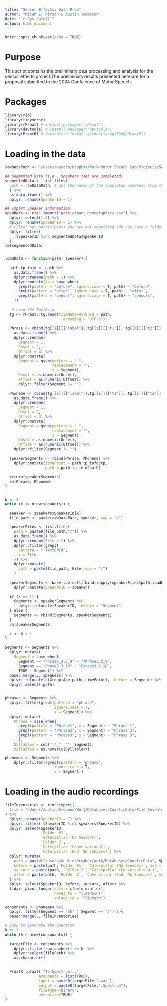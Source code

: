 ```yaml
---
title: "Sensor Effects: Data Prep"
author: "Micah E. Hirsch & Austin Thompson"
date: "`r Sys.Date()`"
output: html_document
---
```


```r
knitr::opts_chunk$set(echo = TRUE)
```

# Purpose

This script contains the preliminary data processing and analysis for the sensor effects project.The preliminary results presented here are for a proposal submitted to the 2024 Conference of Motor Speech.

# Packages
```r
library(rio)
library(tidyverse)
library(rPraat) # install.packages('rPraat')
library(devtools) # install.packages('devtools')
library(PraatR) # devtools:::install_github("usagi5886/PraatR")
```

# Loading in the data
```r

rawDataPath <- "/Users/austin/Dropbox/Work/Motor Speech Lab/Projects/Sensor Effects Project/Raw Data"

## Segmented Data (i.e., Speakers that are completed)
segmentedData <- list.files(
  path = rawDataPath, # get the names of the completed speakers from the files
  ) %>%
  as.data.frame() %>%
  dplyr::rename(SpeakerID = 1)

## Import Speaker information
speakers <- rio::import("participant_demographics.csv") %>%
  dplyr::select(1:4) %>%
  dplyr::rename(SpeakerID = 1) %>%
  # Filter out participants who are not completed (do not have a folder in Dropbox)
  dplyr::filter(
    .$SpeakerID %in% segmentedData$SpeakerID
  ) 
rm(segmentedData)


loadData <- function(path, speaker) {
  
  path_tp_info <- path %>%
    as.data.frame() %>%
    dplyr::rename(path = 1) %>%
    dplyr::mutate(tp = case_when(
      grepl(pattern = "before", ignore.case = T, path) ~ "before",
      grepl(pattern = "after", ignore.case = T, path) ~ "after",
      grepl(pattern = "sensor", ignore.case = T, path) ~ "sensors",
    ))
  
   # Load the TextGrid
  tg <- rPraat::tg.read(fileNameTextGrid = path,
                          encoding = "UTF-8")
  
  Phrase <- cbind(tg[[1]][["label"]],tg[[1]][["t1"]], tg[[1]][["t2"]]) %>%
    as.data.frame() %>%
    dplyr::rename(
      Segment = 1,
      Onset = 2,
      Offset = 3) %>%
    dplyr::mutate(
      Segment = gsub(pattern = " ",
                     replacement = "",
                     x = Segment),
      Onset = as.numeric(Onset),
      Offset = as.numeric(Offset)) %>%
      dplyr::filter(Segment != "")
  
  Phoneme <- cbind(tg[[2]][["label"]],tg[[2]][["t1"]], tg[[2]][["t2"]]) %>%
    as.data.frame() %>%
    dplyr::rename(
      Segment = 1,
      Onset = 2,
      Offset = 3) %>%
    dplyr::mutate(
      Segment = gsub(pattern = " ",
                     replacement = "",
                     x = Segment),
      Onset = as.numeric(Onset),
      Offset = as.numeric(Offset)) %>%
    dplyr::filter(Segment != "")
  
  speakerSegments <- rbind(Phrase, Phoneme) %>%
    dplyr::mutate(timePoint = path_tp_info$tp,
                  path = path_tp_info$path)
  
  return(speakerSegments)
  rm(Phrase, Phoneme)
}


k <- 1
while (k <= nrow(speakers)) {
  
  speaker <- speakers$SpeakerID[k]
  file_path <- paste(rawDataPath, speaker, sep = "/")

  speakerFiles <- list.files(
    path = paste0(file_path,"/")) %>%
    as.data.frame() %>%
    dplyr::rename(File = 1) %>%
    dplyr::filter(grepl(
      pattern = ".TextGrid",
      x = File
    )) %>%
    dplyr::mutate(
      path = paste(file_path, File, sep = "/")
    )
  
  speakerSegments <- base::do.call(rbind,lapply(speakerFiles$path,loadData, speaker = speaker)) %>%
    dplyr::mutate(SpeakerID = speaker)
  
  if (k == 1) {
    Segments <- speakerSegments %>%
      dplyr::relocate(SpeakerID, .before = "Segment")
  } else {
    Segments <- rbind(Segments, speakerSegments)
  }
  rm(speakerSegments)
  
  k <- k + 1
}

Segments <- Segments %>%
  dplyr::mutate(
    Segment = case_when(
      Segment == "Phrase_3.2_9" ~ "Phrase3.2_9",
      Segment == "Phase3.3_10" ~ "Phrase3.3_10",
      TRUE ~ Segment)) %>%
  base::merge(., speakers) %>%
  dplyr::relocate(c(Group:Age,path, timePoint), .before = Segment) %>%
  dplyr::select(!path)


phrases <- Segments %>%
  dplyr::filter(grepl(pattern = "phrase",
                      ignore.case = T,
                      x = Segment)) %>%
  dplyr::mutate(
    Phrase = case_when(
      grepl(pattern = "Phrase1", x = Segment) ~ "Phrase 1",
      grepl(pattern = "Phrase2", x = Segment) ~ "Phrase 2",
      grepl(pattern = "Phrase3", x = Segment) ~ "Phrase 3",
      ),
    Syllables = sub(".*_", "", Segment),
    Syllables = as.numeric(Syllables))

phonemes <- Segments %>%
    dplyr::filter(!grepl(pattern = "phrase",
                      ignore.case = T,
                      x = Segment))


```

# Loading in the audio recordings
```r
fileInventories <- rio::import(
  file = "/Users/austin/Dropbox/Work/Databases/CoarticData/File Inventories.xlsx"
) %>%
  dplyr::rename(SpeakerID = 1) %>%
  dplyr::filter(.$SpeakerID %in% speakers$SpeakerID) %>%
  dplyr::select(SpeakerID,
                `Folder #1`,
                `Caterpillar (No Sensors)`,
                `Folder 2`,
                `Caterpillar (Conversational)`,
                `Caterpillar (End, No Sensors)`) %>%
  dplyr::mutate(
    path = paste("/Users/austin/Dropbox/Work/Databases/CoarticData", SpeakerID, sep = "/"),
    before = paste(path,`Folder #1`, `Caterpillar (No Sensors)`, sep = "/"),
    sensors = paste(path, `Folder 2`, `Caterpillar (Conversational)`, sep = "/"),
    after = paste(path, `Folder 2`, `Caterpillar (End, No Sensors)`, sep = "/"),
  ) %>%
  dplyr::select(SpeakerID, before, sensors, after) %>%
  tidyr::pivot_longer(cols = c(before:after),
                      names_to = "timePoint",
                      values_to = "filePath")


```


```r
consonants <- phonemes %>%
  dplyr::filter(Segment == "sh" | Segment == "s") %>%
  base::merge(., fileInventories)

# Loop to generate the Spectrum
k <- 1
while (k < nrow(consonants)) {
  
  targetFile <- consonants %>%
    dplyr::filter(row_number() == k) %>%
    dplyr::select(filePath) %>%
    as.character()
  

  PraatR::praat( "To Spectrum...",
               arguments = list(TRUE),
               input = paste0(targetFile,".wav"),
               output = paste0(targetFile,".Spectrum"),
               filetype="binary",
               overwrite=TRUE)
}




```


